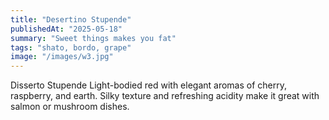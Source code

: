 ```yaml
---
title: "Desertino Stupende"
publishedAt: "2025-05-18"
summary: "Sweet things makes you fat"
tags: "shato, bordo, grape"
image: "/images/w3.jpg"
---
```




Disserto Stupende
Light-bodied red with elegant aromas of cherry, raspberry, and earth. Silky texture and refreshing acidity make it great with salmon or mushroom dishes.